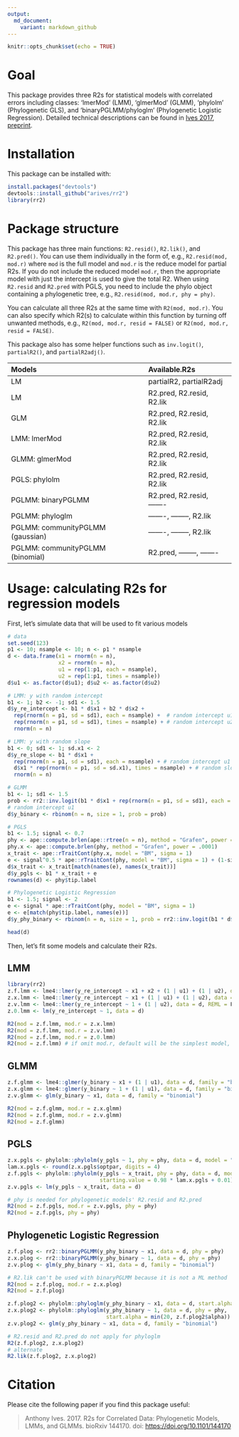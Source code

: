 ```yaml
---
output:
  md_document:
    variant: markdown_github
---
```


<!-- README.md is generated from README.Rmd. Please edit that file -->

```r
knitr::opts_chunk$set(echo = TRUE)
```

# Goal

This package provides three R2s for statistical models with correlated errors including classes: 'lmerMod' (LMM), 'glmerMod' (GLMM), 'phylolm' (Phylogenetic GLS), and 'binaryPGLMM/phyloglm' (Phylogenetic Logistic Regression). Detailed technical descriptions can be found in [Ives 2017, preprint](http://www.biorxiv.org/content/early/2017/05/30/144170).

# Installation

This package can be installed with:

```r
install.packages("devtools")
devtools::install_github("arives/rr2")
library(rr2)
```

# Package structure

This package has three main functions: `R2.resid()`, `R2.lik()`, and `R2.pred()`. You can use them individually in the form of, e.g., `R2.resid(mod, mod.r)` where `mod` is the full model and `mod.r` is the reduce model for partial R2s. If you do not include the reduced model `mod.r`, then the appropriate model with just the intercept is used to give the total R2. When using `R2.resid` and `R2.pred` with PGLS, you need to include the phylo object containing a phylogenetic tree, e.g., `R2.resid(mod, mod.r, phy = phy)`. 

You can calculate all three R2s at the same time with `R2(mod, mod.r)`. You can also specify which R2(s) to calculate within this function by turning off unwanted methods, e.g., `R2(mod, mod.r, resid = FALSE)` or `R2(mod, mod.r, resid = FALSE)`. 

This package also has some helper functions such as `inv.logit()`, `partialR2()`, and `partialR2adj()`.

| Models                           | Available.R2s              |
| :------------------------------- | :------------------------- |
| LM                               | partialR2, partialR2adj    |
| LM                               | R2.pred, R2.resid, R2.lik  |
| GLM                              | R2.pred, R2.resid, R2.lik  |
| LMM:  lmerMod                    | R2.pred, R2.resid, R2.lik  |
| GLMM: glmerMod                   | R2.pred, R2.resid, R2.lik  |
| PGLS: phylolm                    | R2.pred, R2.resid, R2.lik  |
| PGLMM: binaryPGLMM               | R2.pred, R2.resid, ------- |
| PGLMM: phyloglm                  | -------, --------, R2.lik  |
| PGLMM: communityPGLMM (gaussian) | -------, --------, R2.lik  |
| PGLMM: communityPGLMM (binomial) | R2.pred, --------, ------- |

# Usage: calculating R2s for regression models

First, let's simulate data that will be used to fit various models

```r
# data 
set.seed(123)
p1 <- 10; nsample <- 10; n <- p1 * nsample
d <- data.frame(x1 = rnorm(n = n), 
                x2 = rnorm(n = n), 
                u1 = rep(1:p1, each = nsample), 
                u2 = rep(1:p1, times = nsample))
d$u1 <- as.factor(d$u1); d$u2 <- as.factor(d$u2)

# LMM: y with random intercept
b1 <- 1; b2 <- -1; sd1 <- 1.5
d$y_re_intercept <- b1 * d$x1 + b2 * d$x2 + 
  rep(rnorm(n = p1, sd = sd1), each = nsample) +  # random intercept u1
  rep(rnorm(n = p1, sd = sd1), times = nsample) + # random intercept u2
  rnorm(n = n)

# LMM: y with random slope
b1 <- 0; sd1 <- 1; sd.x1 <- 2
d$y_re_slope <- b1 * d$x1 + 
  rep(rnorm(n = p1, sd = sd1), each = nsample) + # random intercept u1
  d$x1 * rep(rnorm(n = p1, sd = sd.x1), times = nsample) + # random slope u1
  rnorm(n = n)

# GLMM
b1 <- 1; sd1 <- 1.5
prob <- rr2::inv.logit(b1 * d$x1 + rep(rnorm(n = p1, sd = sd1), each = nsample)) 
# random intercept u1
d$y_binary <- rbinom(n = n, size = 1, prob = prob)

# PGLS
b1 <- 1.5; signal <- 0.7
phy <- ape::compute.brlen(ape::rtree(n = n), method = "Grafen", power = 1)
phy.x <- ape::compute.brlen(phy, method = "Grafen", power = .0001)
x_trait <- ape::rTraitCont(phy.x, model = "BM", sigma = 1)
e <- signal^0.5 * ape::rTraitCont(phy, model = "BM", sigma = 1) + (1-signal)^0.5 * rnorm(n=n)
d$x_trait <- x_trait[match(names(e), names(x_trait))]
d$y_pgls <- b1 * x_trait + e
rownames(d) <- phy$tip.label	

# Phylogenetic Logistic Regression
b1 <- 1.5; signal <- 2
e <- signal * ape::rTraitCont(phy, model = "BM", sigma = 1)
e <- e[match(phy$tip.label, names(e))]
d$y_phy_binary <- rbinom(n = n, size = 1, prob = rr2::inv.logit(b1 * d$x1 + e))

head(d)
```

Then, let's fit some models and calculate their R2s.

## LMM

```r
library(rr2)
z.f.lmm <- lme4::lmer(y_re_intercept ~ x1 + x2 + (1 | u1) + (1 | u2), data = d, REML = F)
z.x.lmm <- lme4::lmer(y_re_intercept ~ x1 + (1 | u1) + (1 | u2), data = d, REML = F)
z.v.lmm <- lme4::lmer(y_re_intercept ~ 1 + (1 | u2), data = d, REML = F)
z.0.lmm <- lm(y_re_intercept ~ 1, data = d)

R2(mod = z.f.lmm, mod.r = z.x.lmm)
R2(mod = z.f.lmm, mod.r = z.v.lmm)
R2(mod = z.f.lmm, mod.r = z.0.lmm)
R2(mod = z.f.lmm) # if omit mod.r, default will be the simplest model, such as z.0.lmm here.
```

## GLMM

```r
z.f.glmm <- lme4::glmer(y_binary ~ x1 + (1 | u1), data = d, family = "binomial")
z.x.glmm <- lme4::glmer(y_binary ~ 1 + (1 | u1), data = d, family = "binomial")
z.v.glmm <- glm(y_binary ~ x1, data = d, family = "binomial")

R2(mod = z.f.glmm, mod.r = z.x.glmm)
R2(mod = z.f.glmm, mod.r = z.v.glmm)
R2(mod = z.f.glmm)
```

## PGLS 

```r
z.x.pgls <- phylolm::phylolm(y_pgls ~ 1, phy = phy, data = d, model = "lambda")
lam.x.pgls <- round(z.x.pgls$optpar, digits = 4)
z.f.pgls <- phylolm::phylolm(y_pgls ~ x_trait, phy = phy, data = d, model = "lambda", 
                             starting.value = 0.98 * lam.x.pgls + 0.01)
z.v.pgls <- lm(y_pgls ~ x_trait, data = d)

# phy is needed for phylogenetic models' R2.resid and R2.pred
R2(mod = z.f.pgls, mod.r = z.v.pgls, phy = phy)
R2(mod = z.f.pgls, phy = phy)
```

## Phylogenetic Logistic Regression

```r
z.f.plog <- rr2::binaryPGLMM(y_phy_binary ~ x1, data = d, phy = phy)
z.x.plog <- rr2::binaryPGLMM(y_phy_binary ~ 1, data = d, phy = phy)
z.v.plog <- glm(y_phy_binary ~ x1, data = d, family = "binomial")

# R2.lik can't be used with binaryPGLMM because it is not a ML method
R2(mod = z.f.plog, mod.r = z.x.plog)
R2(mod = z.f.plog)

z.f.plog2 <- phylolm::phyloglm(y_phy_binary ~ x1, data = d, start.alpha = 1, phy = phy)
z.x.plog2 <- phylolm::phyloglm(y_phy_binary ~ 1, data = d, phy = phy, 
                               start.alpha = min(20, z.f.plog2$alpha))
z.v.plog2 <- glm(y_phy_binary ~ x1, data = d, family = "binomial")

# R2.resid and R2.pred do not apply for phyloglm
R2(z.f.plog2, z.x.plog2) 
# alternate
R2.lik(z.f.plog2, z.x.plog2)
```

# Citation

Please cite the following paper if you find this package useful:

> Anthony Ives. 2017. R2s for Correlated Data: Phylogenetic Models, LMMs, and GLMMs. bioRxiv 144170. doi: <https://doi.org/10.1101/144170>

